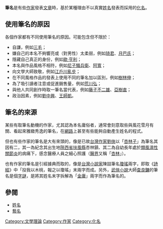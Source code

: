 '''筆名'''是有些[[作家|作家]]發表[[文字作品|文章]]時，基於某種理由不以真實[[姓名|姓名]]發表而採用的[[化名|化名]]。

==使用筆名的原因==
各個作家都有不同使用筆名的原因。可能包含但不限於：
*自謙，例如[[三毛_(作家)|三毛]]；
*嫌自己的本名不夠響亮或（對男性）太柔弱，例如[[琦君|琦君]]、[[月巴氏|月巴氏]]；
*隱藏自己真正的身份，例如[[歐·亨利|歐·亨利]]；
*本名與作品風格不相符，例如[[尼子騷兵衛|尼子騷兵衛]]、[[陳慶嘉|阿寬]]；
*向文學大師致敬，例如[[江戶川亂步|江戶川亂步]]；
*在不同風格作品的發表上使用不同的筆名加以區別，例如[[樹林伸|樹林伸]]；
*為了吸引讀者注意或促進銷售量，例如[[荒川弘|荒川弘]]；
*與他人共同創作時取一筆名當代表，例如[[藤子不二雄|藤子不二雄]]、[[亞樹直|亞樹直]]；
*政治因素，例如[[劉中興|劉中興]]、[[王師凱|王師凱]]。

==筆名的來源==
某些有取筆名動機的作家，尤其認為本名庸俗者，通常會刻意取些與風花雪月有關、看起來雅緻秀逸的筆名，在[[網路|網路]]上甚至有些能夠自動產生姓名的程式。

但也有些作家的筆名是大有來頭的，像是已故[[台灣|台灣]][[作家|作家]][[劉俠|劉俠]]以「[[杏林子|杏林子]]」為筆名其因有二，其一為紀念其出生地[[陝西省|陝西省]][[扶風縣|扶風縣]]杏林鎮、其二為自幼長年處於[[類風濕性關節炎|類風濕性關節炎]]的病痛下，感念醫療人員之細心照護（[[醫界|醫界]]又稱「[[杏林|杏林]]」）。

也有作家的筆名是引經據典而取的，像是[[台灣|台灣]][[小說家|小說家]]陳喆筆名[[瓊瑤|瓊瑤]]兩字，即取《[[詩經|詩經]]》中「投我以木桃，報之以瓊瑤」末兩字而成。另外，[[武俠小說|武俠小說]]大師[[查良鏞|查良鏞]]的筆名是個[[字謎|字謎]]，是將其姓名末字拆解為「[[金庸|金庸]]」兩字而作為筆名的。

==參閱==
*[[姓名|姓名]]
*[[藝名|藝名]]

{{Authority control}}
{{人名}}
[[Category:文學理論|Category:文學理論]]
[[Category:作家|Category:作家]]
[[Category:化名|Category:化名]]